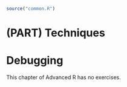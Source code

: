 ```r
source("common.R")
```

# (PART) Techniques {-} 

# Debugging

This chapter of Advanced R has no exercises.